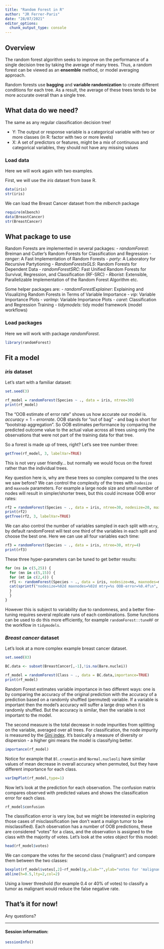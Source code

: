 ```yaml
---
title: "Random Forest in R"
author: "JR Ferrer-Paris"
date: "28/07/2021"
editor_options:
  chunk_output_type: console
---
```


## Overview

The random forest algorithm seeks to improve on the performance of a single decision tree by taking the average of many trees. Thus, a random forest can be viewed as an **ensemble** method, or model averaging approach.

Random forests use **bagging** and **variable randomization** to create different conditions for each tree. As a result, the average of these trees tends to be more accurate overall than a single tree.

## What data do we need?

The same as any regular classification decision tree!

- Y: The output or response variable is a categorical variable with two or more classes (in R: factor with two or more levels)
- X: A set of predictors or features, might be a mix of continuous and categorical variables, they should not have any missing values

### Load data

Here we will work again with two examples.

First, we will use the _iris_ dataset from base R.
```r
data(iris)
str(iris)
```

We can load the Breast Cancer dataset from the _mlbench_ package
```r
require(mlbench)
data(BreastCancer)
str(BreastCancer)
```

## What package to use

Random Forests are implemented in several packages:
- _randomForest_: Breiman and Cutler's Random Forests for Classification and Regression
- _ranger_: A Fast Implementation of Random Forests
- _party_: A Laboratory for Recursive Partytioning
- _RandomForestsGLS_: Random Forests for Dependent Data
- _randomForestSRC_: Fast Unified Random Forests for Survival, Regression, and Classification (RF-SRC)
- _Rborist_: Extensible, Parallelizable Implementation of the Random Forest Algorithm
 etc.

Some helper packages are:
- _randomForestExplainer_: Explaining and Visualizing Random Forests in Terms of Variable Importance
- _vip_: Variable Importance Plots
- _varImp_: Variable Importance Plots
- _caret_: Classification and Regression Training
- _tidymodels_: tidy model framework (model workflows)

### Load packages

Here we will work with package _randomForest_.

```r
library(randomForest)
```


## Fit a model

### _iris_ dataset
Let's start with a familiar dataset:

```r
set.seed(3)

rf_model = randomForest(Species ~ ., data = iris, ntree=30)
print(rf_model)
```

The "OOB estimate of error rate" shows us how accurate our model is. $accuracy = 1 - error rate$. OOB stands for "out of bag" - and bag is short for "bootstrap aggregation". So OOB estimates performance by comparing the predicted outcome value to the actual value across all trees using only the observations that were not part of the training data for that tree.

So a forest is made up of trees, right? Let's see tree number three:
```r
getTree(rf_model, 3, labelVar=TRUE)
```

This is not very user friendly... but normally we would focus on the forest rather than the individual trees.

Key question here is, why are these trees so complex compared to the ones we saw before? We can control the complexity of the trees with `nodesize` and `maxnode` parameters. For example a large node size and small number of nodes will result in simpler/shorter trees, but this could increase OOB error rates:

```r
rf2 = randomForest(Species ~ ., data = iris, ntree=30, nodesize=20, maxnodes=5)
print(rf2)
getTree(rf2, 3, labelVar=TRUE)
```

We can also control the number of variables sampled in each split with `mtry`, by default randomForest will test one third of the variables in each split and choose the best one. Here we can use all four variables each time:

```r
rf3 = randomForest(Species ~ ., data = iris, ntree=30, mtry=4)
print(rf3)
```

These three hyper-parameters can be tuned to get better results:

```r
for (ns in c(5,25)) {
  for (mn in c(5,15)) {
  for (mt in c(2,4)) {
  rf1 <- randomForest(Species ~ ., data = iris, nodesize=ns, maxnodes=mn, mtry=mt, ntree=30)
  cat(sprintf("nodesize=%02d maxnodes=%02d mtry=%s OOB-error=%0.4f\n", ns, mn,mt, rf1$err.rate[30,"OOB"]))
  }
  }
}
```

However this is subject to variability due to randomness, and a better fine-tuning requires several replicate runs of each combinations. Some functions  can be used to do this more efficiently, for example `randomForest::tuneRF` or the workflow in `tidymodels`.

### _Breast cancer_ dataset

Let's look at a more complex example breast cancer dataset.

```r
set.seed(83)

BC.data <- subset(BreastCancer[,-1],!is.na(Bare.nuclei))

rf_model = randomForest(Class ~ ., data = BC.data,importance=TRUE)
print(rf_model)
```

Random Forest estimates variable importance in two different ways: one is by comparing the accuracy of the original prediction with the accuracy of a prediction based on a randomly shuffled (permuted) variable. If a variable is important then the model's accuracy will suffer a large drop when it is randomly shuffled. But the accuracy is similar, then the variable is not important to the model.

The second measure is the total decrease in node impurities from splitting on the variable, averaged over all trees. For classification, the node impurity is measured by the [Gini index](https://en.wikipedia.org/wiki/Gini_coefficient). It's basically a measure of diversity or dispersion - a higher gini means the model is classifying better.

```r
importance(rf_model)
```

Notice for example that `Bl.cromatin` and `Normal.nucleoli` have similar values of mean decrease in overall accuracy when permuted, but they have different importance for each class.

```r
varImpPlot(rf_model,type=1)
```

Now let's look at the prediction for each observation. The confusion matrix compares observed with predicted values and shows the classification error for each class.

```r
rf_model$confusion
```

The classification error is very low, but we might be interested in exploring those cases of misclassification (we don't want a malign tumor to be misclassified). Each observation has a number of OOB predictions, these are considered "votes" for a class, and the observation is assigned to the class with the majority of votes. Let's look at the _votes_ object for this model:

```r
head(rf_model$votes)
```

We can compare the votes for the second class ('malignant') and compare them between the two classes:

```r
boxplot(rf_model$votes[,2]~rf_model$y,xlab="",ylab="votes for 'malignant'")
abline(h=0.5,lty=2,col=2)
```

Using a lower threshold (for example 0.4 or 40% of votes) to classify a tumor as malignant would reduce the false negative rate.


## That's it for now!

Any questions?

---

#### Session information:
```r
sessionInfo()
```
